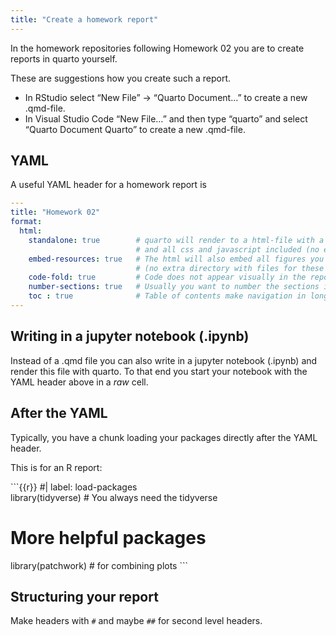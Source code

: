 ```yaml
---
title: "Create a homework report"
---
```


In the homework repositories following Homework 02 you are to create reports in quarto yourself. 

These are suggestions how you create such a report.

- In RStudio select "New File" -> "Quarto Document..." to create a new .qmd-file.
- In Visual Studio Code "New File..." and then type "quarto" and select "Quarto Document Quarto" to create a new .qmd-file.

## YAML

A useful YAML header for a homework report is

```yaml
---
title: "Homework 02"
format:   
  html:                     
    standalone: true        # quarto will render to a html-file with a header 
                            # and all css and javascript included (no extra directory with files for these needed)
    embed-resources: true   # The html will also embed all figures you produce 
                            # (no extra directory with files for these needed)
    code-fold: true         # Code does not appear visually in the report, but can be "folded out"
    number-sections: true   # Usually you want to number the sections in a report
    toc : true              # Table of contents make navigation in longer files easier
---
```

:::{.callout-note collapse=false appearance='default' icon=true}
## Writing in a jupyter notebook (.ipynb)
Instead of a .qmd file you can also write in a jupyter notebook (.ipynb) and render this file with quarto. To that end you start your notebook with the YAML header above in a *raw* cell.
:::


## After the YAML

Typically, you have a chunk loading your packages directly after the YAML header.

This is for an R report:

```{{r}}
#| label: load-packages  
library(tidyverse) # You always need the tidyverse

# More helpful packages 
library(patchwork) # for combining plots
```

## Structuring your report

Make headers with `#` and maybe `##` for second level headers.






